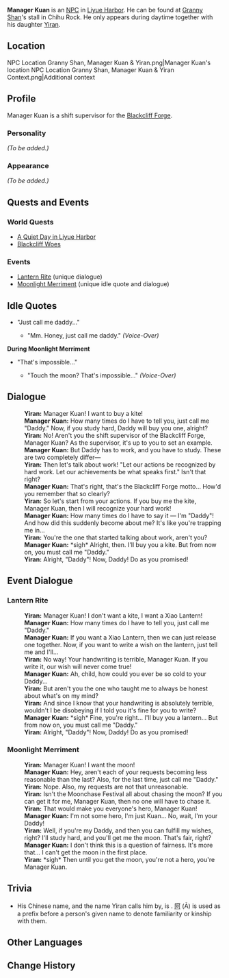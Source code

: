 {{Meta
<!-- REMOVE THIS TEMPLATE AFTER ADDING MISSING INFO -->
|missing_NPC_profile  = yes
}}
{{Character Infobox
|image            = NPC Manager Kuan.png
|region           = Liyue
|affiliation      = Blackcliff Forge
|title            = Shift Supervisor, Blackcliff Forge
|type             = NPC
|child            = Yiran
}}
'''Manager Kuan''' is an [[NPC]] in [[Liyue Harbor]]. He can be found at [[Granny Shan]]'s stall in Chihu Rock. He only appears during daytime together with his daughter [[Yiran]].

==Location==
<gallery hideaddbutton="true" captionalign="center">
NPC Location Granny Shan, Manager Kuan & Yiran.png|Manager Kuan's location
NPC Location Granny Shan, Manager Kuan & Yiran Context.png|Additional context
</gallery>

==Profile==
<!-- detailed story/lore information goes here -->
Manager Kuan is a shift supervisor for the [[Blackcliff Forge]].

===Personality===
''(To be added.)''

===Appearance===
''(To be added.)''

==Quests and Events==
===World Quests===
* [[A Quiet Day in Liyue Harbor]]
* [[Blackcliff Woes]]

===Events===
*[[Lantern Rite]] (unique dialogue)
* [[Moonlight Merriment]] (unique idle quote and dialogue)

==Idle Quotes==
* "Just call me daddy..."
** {{A|VO Manager Kuan 01.ogg}} "Mm. Honey, just call me daddy." ''(Voice-Over)''

'''During Moonlight Merriment'''
* "That's impossible..."
** {{A|VO Manager Kuan 01 (Moonlight Merriment).ogg}} "Touch the moon? That's impossible..." ''(Voice-Over)''

==Dialogue==
{{Dialogue start}}
:'''Yiran:''' Manager Kuan! I want to buy a kite!
:'''Manager Kuan:''' How many times do I have to tell you, just call me "Daddy." Now, if you study hard, Daddy will buy you one, alright?
:'''Yiran:''' No! Aren't you the shift supervisor of the Blackcliff Forge, Manager Kuan? As the supervisor, it's up to you to set an example.
:'''Manager Kuan:''' But Daddy has to work, and you have to study. These are two completely differ&mdash;
:'''Yiran:''' Then let's talk about work! "Let our actions be recognized by hard work. Let our achievements be what speaks first." Isn't that right?
:'''Manager Kuan:''' That's right, that's the Blackcliff Forge motto... How'd you remember that so clearly?
:'''Yiran:''' So let's start from your actions. If you buy me the kite, Manager Kuan, then I will recognize your hard work!
:'''Manager Kuan:''' How many times do I have to say it &mdash; I'm "Daddy"! And how did this suddenly become about me? It's like you're trapping me in...
:'''Yiran:''' You're the one that started talking about work, aren't you?
:'''Manager Kuan:''' *sigh* Alright, then. I'll buy you a kite. But from now on, you must call me "Daddy."
:'''Yiran:''' Alright, "Daddy"! Now, Daddy! Do as you promised!
{{Dialogue end}}

==Event Dialogue==
===Lantern Rite===
{{Dialogue start}}
:'''Yiran:''' Manager Kuan! I don't want a kite, I want a Xiao Lantern!
:'''Manager Kuan:''' How many times do I have to tell you, just call me "Daddy."
:'''Manager Kuan:''' If you want a Xiao Lantern, then we can just release one together. Now, if you want to write a wish on the lantern, just tell me and I'll...
:'''Yiran:''' No way! Your handwriting is terrible, Manager Kuan. If you write it, our wish will never come true!
:'''Manager Kuan:''' Ah, child, how could you ever be so cold to your Daddy...
:'''Yiran:''' But aren't you the one who taught me to always be honest about what's on my mind?
:'''Yiran:''' And since I know that your handwriting is absolutely terrible, wouldn't I be disobeying if I told you it's fine for you to write?
:'''Manager Kuan:''' *sigh* Fine, you're right... I'll buy you a lantern... But from now on, you must call me "Daddy."
:'''Yiran:''' Alright, "Daddy"! Now, Daddy! Do as you promised!
{{Dialogue end}}

===Moonlight Merriment===
{{Dialogue start}}
:'''Yiran:''' Manager Kuan! I want the moon!
:'''Manager Kuan:''' Hey, aren't each of your requests becoming less reasonable than the last? Also, for the last time, just call me "Daddy."
:'''Yiran:''' Nope. Also, my requests are not that unreasonable.
:'''Yiran:''' Isn't the Moonchase Festival all about chasing the moon? If you can get it for me, Manager Kuan, then no one will have to chase it.
:'''Yiran:''' That would make you everyone's hero, Manager Kuan!
:'''Manager Kuan:''' I'm not some hero, I'm just Kuan... No, wait,  I'm your Daddy!
:'''Yiran:''' Well, if you're my Daddy, and then you can fulfill my wishes, right? I'll study hard, and you'll get me the moon. That's fair, right?
:'''Manager Kuan:''' I don't think this is a question of fairness. It's more that... I can't get the moon in the first place.
:'''Yiran:''' *sigh* Then until you get the moon, you're not a hero, you're Manager Kuan.
{{Dialogue end}}

==Trivia==
*His Chinese name, and the name Yiran calls him by, is {{Lang|mini=1|zh=阿宽|zh_rm=Ā Kuān}}. [[wiktionary:阿#Chinese|阿]] (Ā) is used as a prefix before a person's given name to denote familiarity or kinship with them.

==Other Languages==
{{Other Languages|default_hidden = 1
|en      = Manager Kuan
|zhs     = 阿宽
|zhs_rm  = Ā Kuān
|zht     = 阿寬
|zht_rm  = Ā Kuān
|ja      = 寛
|ja_rm   = Kan
|ko      = 관이
|ko_rm   = Gwan-i
|es      = Gerente Kuan
|fr      = Akuan
|ru      = Управляющий Куань
|th      = ผู้จัดการ Kuan
|th_rm   = Phu Chat Kan Kuan
|vi      = Kuan
|de      = Kuan
|id      = Manajer Kuan
|pt      = Gerente Kuan
}}

==Change History==
{{Change History|1.0}}